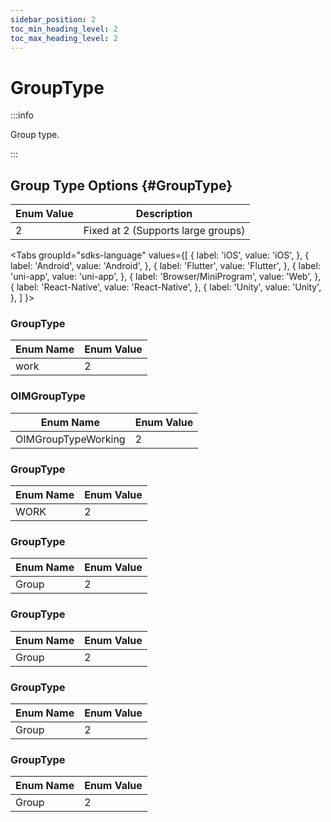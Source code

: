 ```yaml
---
sidebar_position: 2
toc_min_heading_level: 2
toc_max_heading_level: 2
---
```


# GroupType

:::info

Group type.

:::

## Group Type Options {#GroupType}

| Enum Value | Description                   |
| ---------- | ------------------------------|
| 2          | Fixed at 2 (Supports large groups) |

<Tabs
groupId="sdks-language"
values={[
{ label: 'iOS', value: 'iOS', },
{ label: 'Android', value: 'Android', },
{ label: 'Flutter', value: 'Flutter', },
{ label: 'uni-app', value: 'uni-app', },
{ label: 'Browser/MiniProgram', value: 'Web', },
{ label: 'React-Native', value: 'React-Native', },
{ label: 'Unity', value: 'Unity', },
]
}>

<TabItem value="Flutter">

### GroupType

| Enum Name  | Enum Value |
| ---------- | ---------- |
| work       | 2          |

</TabItem>

<TabItem value="iOS">

### OIMGroupType

| Enum Name             | Enum Value |
| --------------------- | ---------- |
| OIMGroupTypeWorking   | 2          |

</TabItem>

<TabItem value="Android">

### GroupType

| Enum Name  | Enum Value |
| ---------- | ---------- |
| WORK       | 2          |

</TabItem>

<TabItem value="Web">

### GroupType

| Enum Name  | Enum Value |
| ---------- | ---------- |
| Group      | 2          |

</TabItem>

<TabItem value="uni-app">

### GroupType

| Enum Name  | Enum Value |
| ---------- | ---------- |
| Group      | 2          |

</TabItem>

<TabItem value="React-Native">

### GroupType

| Enum Name  | Enum Value |
| ---------- | ---------- |
| Group      | 2          |

</TabItem>

<TabItem value="Unity">

### GroupType

| Enum Name  | Enum Value |
| ------------ | ------ |
| Group | 2      |

</TabItem>

</Tabs>